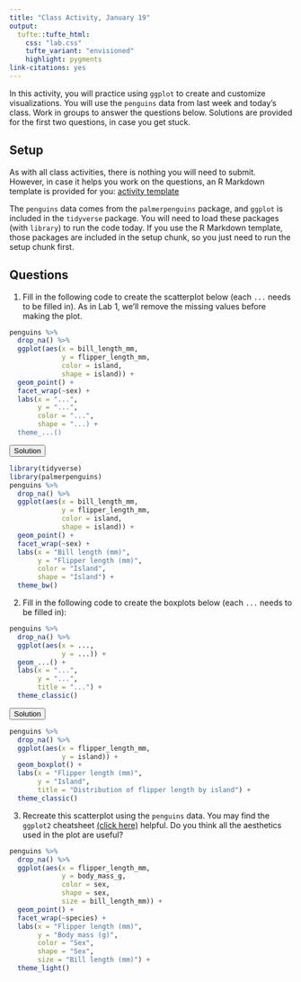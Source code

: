 ```yaml
---
title: "Class Activity, January 19"
output: 
  tufte::tufte_html:
    css: "lab.css"
    tufte_variant: "envisioned"
    highlight: pygments
link-citations: yes
---
```


In this activity, you will practice using `ggplot` to create and customize visualizations. You will use the `penguins` data from last week and today's class. Work in groups to answer the questions below. Solutions are provided for the first two questions, in case you get stuck.

## Setup

As with all class activities, there is nothing you will need to submit. However, in case it helps you work on the questions, an R Markdown template is provided for you: [activity template](https://sta112-s22.github.io/class_activities/ca_lecture_4_template.Rmd)

The `penguins` data comes from the `palmerpenguins` package, and `ggplot` is included in the `tidyverse` package. You will need to load these packages (with `library`) to run the code today. If you use the R Markdown template, those packages are included in the setup chunk, so you just need to run the setup chunk first.

## Questions

1. Fill in the following code to create the scatterplot below (each `...` needs to be filled in). As in Lab 1, we'll remove the missing values before making the plot.

```r
penguins %>%
  drop_na() %>%
  ggplot(aes(x = bill_length_mm, 
             y = flipper_length_mm, 
             color = island,
             shape = island)) +
  geom_point() +
  facet_wrap(~sex) +
  labs(x = "...",
       y = "...",
       color = "...",
       shape = "...) +
  theme_...()
```

<SCRIPT>
function ShowAndHide(divid) {
    var x = document.getElementById(divid);
    if (x.style.display == 'none') {
        x.style.display = 'block';
    } else {
        x.style.display = 'none';
    }
}
</SCRIPT>

<BUTTON ONCLICK="ShowAndHide('q1_solution')">Solution</BUTTON>

<DIV ID="q1_solution" STYLE="display:none">
```r
penguins %>%
  drop_na() %>%
  ggplot(aes(x = bill_length_mm, 
             y = flipper_length_mm, 
             color = island,
             shape = island)) +
  geom_point() +
  facet_wrap(~sex) +
  labs(x = "Bill length (mm)",
       y = "Flipper length (mm)",
       color = "Island",
       shape = "Island") +
  theme_bw()
```
</DIV>

```r
library(tidyverse)
library(palmerpenguins)
penguins %>%
  drop_na() %>%
  ggplot(aes(x = bill_length_mm, 
             y = flipper_length_mm, 
             color = island,
             shape = island)) +
  geom_point() +
  facet_wrap(~sex) +
  labs(x = "Bill length (mm)",
       y = "Flipper length (mm)",
       color = "Island",
       shape = "Island") +
  theme_bw()
```

2. Fill in the following code to create the boxplots below (each `...` needs to be filled in):

```r
penguins %>%
  drop_na() %>%
  ggplot(aes(x = ..., 
             y = ...)) +
  geom_...() +
  labs(x = "...", 
       y = "...", 
       title = "...") +
  theme_classic()
```

<BUTTON ONCLICK="ShowAndHide('q2_solution')">Solution</BUTTON>

<DIV ID="q2_solution" STYLE="display:none">
```r
penguins %>%
  drop_na() %>%
  ggplot(aes(x = flipper_length_mm, 
             y = island)) +
  geom_boxplot() +
  labs(x = "Flipper length (mm)", 
       y = "Island", 
       title = "Distribution of flipper length by island") +
  theme_classic()
```
</DIV>

```r
penguins %>%
  drop_na() %>%
  ggplot(aes(x = flipper_length_mm, 
             y = island)) +
  geom_boxplot() +
  labs(x = "Flipper length (mm)", 
       y = "Island", 
       title = "Distribution of flipper length by island") +
  theme_classic()
```

3. Recreate this scatterplot using the `penguins` data. You may find the `ggplot2` cheatsheet [(click here)](https://raw.githubusercontent.com/rstudio/cheatsheets/master/data-visualization.pdf) helpful. Do you think all the aesthetics used in the plot are useful?

```r
penguins %>%
  drop_na() %>%
  ggplot(aes(x = flipper_length_mm, 
             y = body_mass_g,
             color = sex,
             shape = sex,
             size = bill_length_mm)) +
  geom_point() +
  facet_wrap(~species) +
  labs(x = "Flipper length (mm)", 
       y = "Body mass (g)",
       color = "Sex", 
       shape = "Sex",
       size = "Bill length (mm)") +
  theme_light()
```

